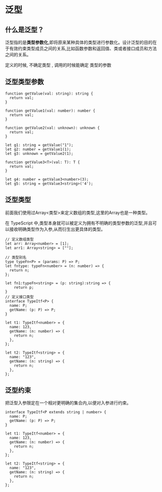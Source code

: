 # 泛型

## 什么是泛型？

泛型指的是**类型参数化**,即将原来某种具体的类型进行参数化。设计泛型的目的在于有效约束类型成员之间的关系,比如函数参数和返回值、类或者接口成员和方法之间的关系。

定义的时候, 不确定类型 , 调用的时候能确定 类型的参数 

## 泛型类型参数

```tsx
function getValue(val: string): string {
  return val;
}

function getValue1(val: number): number {
  return val;
}

function getValue2(val: unknown): unknown {
  return val;
}

let g1: string = getValue("1");
let g2: number = getValue1(1);
let g3: unknown = getValue2(1);

function getValue3<T>(val: T): T {
  return val;
}

let g4: number = getValue3<number>(3);
let g5: string = getValue3<string>('4');
```



## 泛型类型

前面我们使用过Array&lt;类型&gt;来定义数组的类型,这里的Array也是一种类型。

在 TypeScript 中,类型本身就可以被定义为拥有不明确的类型参数的泛型,并且可以接收明确类型作为入参,从而衍生出更具体的类型。

```tsx
// 定义数组类型
let arr: Array<number> = [1];
let arr1: Array<string> = [""];

// 类型别名
type typeFn<P> = (params: P) => P;
let fntype: typeFn<number> = (n: number) => {
  return n;
};

let fn1:typeFn<string> = (p: string):string => {
    return p;
} 
// 定义接口类型
interface TypeItf<P> {
  name: P;
  getName: (p: P) => P;
}

let t1: TypeItf<number> = {
  name: 123,
  getName: (n: number) => {
    return n;
  },
};

let t2: TypeItf<string> = {
  name: "123",
  getName: (n: string) => {
    return n;
  },
};
```



## 泛型约束

把泛型入参限定在一个相对更明确的集合内,以便对入参进行约束。

```tsx
interface TypeItf<P extends string | number> {
  name: P;
  getName: (p: P) => P;
}

let t1: TypeItf<number> = {
  name: 123,
  getName: (n: number) => {
    return n;
  },
};

let t2: TypeItf<string> = {
  name: "123",
  getName: (n: string) => {
    return n;
  },
};
```

